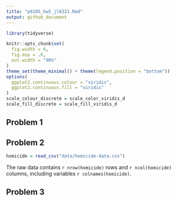 ```yaml
---
title: "p8105_hw5_jl6321.Rmd"
output: github_document
---
```


```r
library(tidyverse)

knitr::opts_chunk$set(
  fig.width = 6,
  fig.asp = .6,
  out.width = "90%"
)
theme_set(theme_minimal() + theme(legend.position = "bottom"))
options(
  ggplot2.continuous.colour = "viridis",
  ggplot2.continuous.fill = "viridis"
)
scale_colour_discrete = scale_color_viridis_d
scale_fill_discrete = scale_fill_viridis_d
```


## Problem 1

## Problem 2

```r
homicide = read_csv("data/homicide-data.csv")
```

The raw data contains `r nrow(homicide)` rows and `r ncol(homicide)` columns, including variables `r colnames(homicide)`. 



## Problem 3